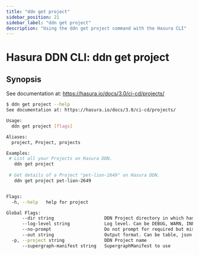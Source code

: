 ```yaml
---
title: "ddn get project"
sidebar_position: 21
sidebar_label: "ddn get project"
description: "Using the ddn get project command with the Hasura CLI"
---
```


# Hasura DDN CLI: ddn get project

## Synopsis
See documentation at: https://hasura.io/docs/3.0/ci-cd/projects/

```bash
$ ddn get project --help
See documentation at: https://hasura.io/docs/3.0/ci-cd/projects/

Usage:
  ddn get project [flags]

Aliases:
  project, Project, projects

Examples:
 # List all your Projects on Hasura DDN.
   ddn get project
   
 # Get details of a Project "pet-lion-2649" on Hasura DDN.
   ddn get project pet-lion-2649


Flags:
  -h, --help   help for project

Global Flags:
      --dir string                   DDN Project directory in which hasura.yaml is present (default ".")
      --log-level string             Log level. Can be DEBUG, WARN, INFO, ERROR, or FATAL. (default "INFO")
      --no-prompt                    Do not prompt for required but missing flags
      --out string                   Output format. Can be table, json or yaml. (default "table")
  -p, --project string               DDN Project name
      --supergraph-manifest string   SupergraphManifest to use
```

